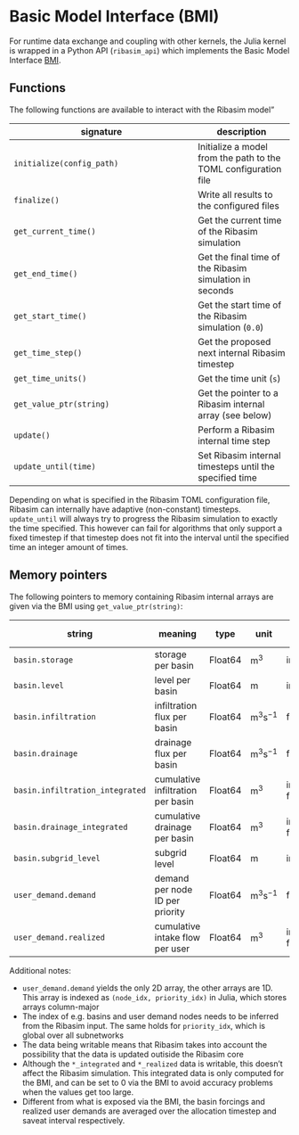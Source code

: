# Basic Model Interface (BMI)

For runtime data exchange and coupling with other kernels, the Julia kernel is wrapped in a Python API (`ribasim_api`) which implements the Basic Model Interface [BMI](https://bmi-spec.readthedocs.io/en/latest/).

## Functions

The following functions are available to interact with the Ribasim model"

signature                 | description
------------------------- | -------------
`initialize(config_path)` | Initialize a model from the path to the TOML configuration file
`finalize()`              | Write all results to the configured files
`get_current_time()`      | Get the current time of the Ribasim simulation
`get_end_time()`          | Get the final time of the Ribasim simulation in seconds
`get_start_time()`        | Get the start time of the Ribasim simulation (`0.0`)
`get_time_step()`         | Get the proposed next internal Ribasim timestep
`get_time_units()`        | Get the time unit (`s`)
`get_value_ptr(string)`   | Get the pointer to a Ribasim internal array (see below)
`update()`                | Perform a Ribasim internal time step
`update_until(time)`      | Set Ribasim internal timesteps until the specified time

Depending on what is specified in the Ribasim TOML configuration file, Ribasim can internally have adaptive (non-constant) timesteps. `update_until` will always try to progress the Ribasim simulation to exactly the time specified. This however can fail for algorithms that only support a fixed timestep if that timestep does not fit into the interval until the specified time an integer amount of times.

## Memory pointers

The following pointers to memory containing Ribasim internal arrays are given via the BMI using `get_value_ptr(string)`:

string                          | meaning                                | type    | unit         | temporal type         | writable  | sorted by
------------------------------- | -------------------------------------- | ------- | ------------ | --------------------- | --------  |----------
`basin.storage`                 | storage per basin                      | Float64 | $\text{m}^3$        | instantaneous         | no        | basin node ID
`basin.level`                   | level per basin                        | Float64 | $\text{m}$          | instantaneous         | no        |  basin node ID
`basin.infiltration`            | infiltration flux per basin            | Float64 | $\text{m}^3 \text{s}^{-1}$ | forward fill          | yes       |  basin node ID
`basin.drainage`                | drainage flux per basin                | Float64 | $\text{m}^3 \text{s}^{-1}$ | forward fill          | yes       |  basin node ID
`basin.infiltration_integrated` | cumulative infiltration per basin      | Float64 | $\text{m}^3$        | integrated from start | yes       |  basin node ID
`basin.drainage_integrated`     | cumulative drainage per basin          | Float64 | $\text{m}^3$        | integrated from start | yes       |  basin node ID
`basin.subgrid_level`           | subgrid level                          | Float64 | $\text{m}$          | instantaneous         | no        |  subgrid ID
`user_demand.demand`            | demand per node ID per priority        | Float64 | $\text{m}^3 \text{s}^{-1}$ | forward fill          | yes       |  user_demand node ID, priority index
`user_demand.realized`          | cumulative intake flow per user        | Float64 | $\text{m}^3$        | integrated from start | yes       |  user_demand node ID

Additional notes:

- `user_demand.demand` yields the only 2D array, the other arrays are 1D. This array is indexed as `(node_idx, priority_idx)` in Julia, which stores arrays column-major
- The index of e.g. basins and user demand nodes needs to be inferred from the Ribasim input. The same holds for `priority_idx`, which is global over all subnetworks
- The data being writable means that Ribasim takes into account the possibility that the data is updated outiside the Ribasim core
- Although the `*_integrated` and `*_realized` data is writable, this doesn't affect the Ribasim simulation. This integrated data is only computed for the BMI, and can be set to $0$ via the BMI to avoid accuracy problems when the values get too large.
- Different from what is exposed via the BMI, the basin forcings and realized user demands are averaged over the allocation timestep and saveat interval respectively.
